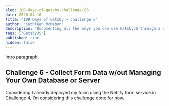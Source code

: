 ```yaml
---
slug: 100-days-of-gatsby-challenge-06
date: 2020-04-16
title: "100 Days of Gatsby — Challenge 6"
author: "Kathleen McMahon"
description: "Documenting all the ways you can use GatsbyJS through a set of challenges."
tags: ["GatsbyJS"]
published: true
hidden: false
---
```


Intro paragraph

## Challenge 6 - Collect Form Data w/out Managing Your Own Database or Server

Considering I already deployed my form using the Netlify form service in [Challenge 4](), I’m considering this challenge done for now.
